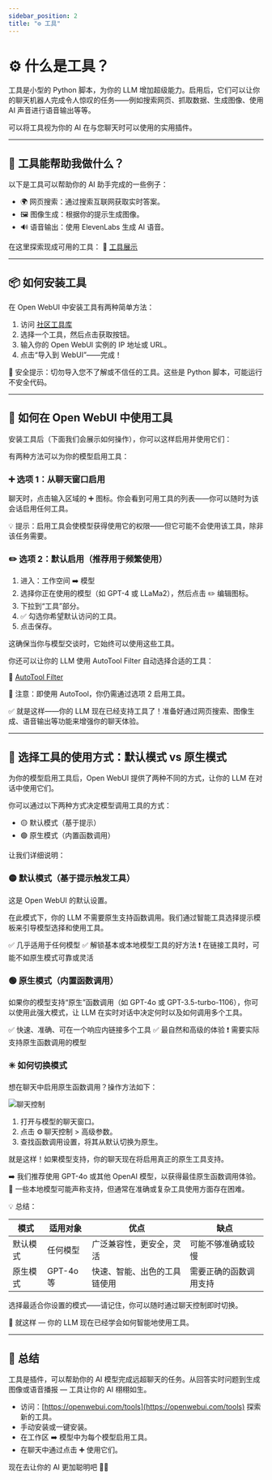 ```yaml
---
sidebar_position: 2
title: "⚙️ 工具"
---
```


# ⚙️ 什么是工具？

工具是小型的 Python 脚本，为你的 LLM 增加超级能力。启用后，它们可以让你的聊天机器人完成令人惊叹的任务——例如搜索网页、抓取数据、生成图像、使用 AI 声音进行语音输出等等。

可以将工具视为你的 AI 在与您聊天时可以使用的实用插件。

---

## 🚀 工具能帮助我做什么？

以下是工具可以帮助你的 AI 助手完成的一些例子：

- 🌍 网页搜索：通过搜索互联网获取实时答案。
- 🖼️ 图像生成：根据你的提示生成图像。
- 🔊 语音输出：使用 ElevenLabs 生成 AI 语音。

在这里探索现成可用的工具：
🧰 [工具展示](https://openwebui.com/tools)

---


## 📦 如何安装工具

在 Open WebUI 中安装工具有两种简单方法：

1. 访问 [社区工具库](https://openwebui.com/tools)
2. 选择一个工具，然后点击获取按钮。
3. 输入你的 Open WebUI 实例的 IP 地址或 URL。
4. 点击“导入到 WebUI”——完成！

🛑 安全提示：切勿导入您不了解或不信任的工具。这些是 Python 脚本，可能运行不安全代码。

---


## 🔧 如何在 Open WebUI 中使用工具

安装工具后（下面我们会展示如何操作），你可以这样启用并使用它们：

有两种方法可以为你的模型启用工具：

### ➕ 选项 1：从聊天窗口启用

聊天时，点击输入区域的 ➕ 图标。你会看到可用工具的列表——你可以随时为该会话启用任何工具。

💡 提示：启用工具会使模型获得使用它的权限——但它可能不会使用该工具，除非该任务需要。

### ✏️ 选项 2：默认启用（推荐用于频繁使用）
1. 进入：工作空间 ➡️ 模型
2. 选择你正在使用的模型（如 GPT-4 或 LLaMa2），然后点击 ✏️ 编辑图标。
3. 下拉到“工具”部分。
4. ✅ 勾选你希望默认访问的工具。
5. 点击保存。

这确保当你与模型交谈时，它始终可以使用这些工具。

你还可以让你的 LLM 使用 AutoTool Filter 自动选择合适的工具：

🔗 [AutoTool Filter](https://openwebui.com/f/hub/autotool_filter/)

🎯 注意：即使用 AutoTool，你仍需通过选项 2 启用工具。

✅ 就是这样——你的 LLM 现在已经支持工具了！准备好通过网页搜索、图像生成、语音输出等功能来增强你的聊天体验。

---

## 🧠 选择工具的使用方式：默认模式 vs 原生模式

为你的模型启用工具后，Open WebUI 提供了两种不同的方式，让你的 LLM 在对话中使用它们。

你可以通过以下两种方式决定模型调用工具的方式：

- 🟡 默认模式（基于提示）
- 🟢 原生模式（内置函数调用）

让我们详细说明：

### 🟡 默认模式（基于提示触发工具）

这是 Open WebUI 的默认设置。

在此模式下，你的 LLM 不需要原生支持函数调用。我们通过智能工具选择提示模板来引导模型选择和使用工具。

✅ 几乎适用于任何模型
✅ 解锁基本或本地模型工具的好方法
❗ 在链接工具时，可能不如原生模式可靠或灵活

### 🟢 原生模式（内置函数调用）

如果你的模型支持“原生”函数调用（如 GPT-4o 或 GPT-3.5-turbo-1106），你可以使用此强大模式，让 LLM 在实时对话中决定何时以及如何调用多个工具。

✅ 快速、准确、可在一个响应内链接多个工具
✅ 最自然和高级的体验
❗ 需要实际支持原生函数调用的模型

### ✳️ 如何切换模式

想在聊天中启用原生函数调用？操作方法如下：

![聊天控制](/images/features/plugin/tools/chat-controls.png)

1. 打开与模型的聊天窗口。
2. 点击 ⚙️ 聊天控制 > 高级参数。
3. 查找函数调用设置，将其从默认切换为原生。

就是这样！如果模型支持，你的聊天现在将启用真正的原生工具支持。

➡️ 我们推荐使用 GPT-4o 或其他 OpenAI 模型，以获得最佳原生函数调用体验。
🔎 一些本地模型可能声称支持，但通常在准确或复杂工具使用方面存在困难。

💡 总结：

| 模式     | 适用对象                     | 优点                                    | 缺点                                 |
|----------|----------------------------------|-----------------------------------------|--------------------------------------|
| 默认模式  | 任何模型                         | 广泛兼容性，更安全，灵活               | 可能不够准确或较慢                   |
| 原生模式  | GPT-4o 等                        | 快速、智能、出色的工具链使用            | 需要正确的函数调用支持               |

选择最适合你设置的模式——请记住，你可以随时通过聊天控制即时切换。

👏 就这样 — 你的 LLM 现在已经学会如何智能地使用工具。

---

## 🧠 总结

工具是插件，可以帮助你的 AI 模型完成远超聊天的任务。从回答实时问题到生成图像或语音播报 — 工具让你的 AI 栩栩如生。

- 访问：[https://openwebui.com/tools](https://openwebui.com/tools) 探索新的工具。
- 手动安装或一键安装。
- 在工作区 ➡️ 模型中为每个模型启用工具。
- 在聊天中通过点击 ➕ 使用它们。

现在去让你的 AI 更加聪明吧 🤖✨
